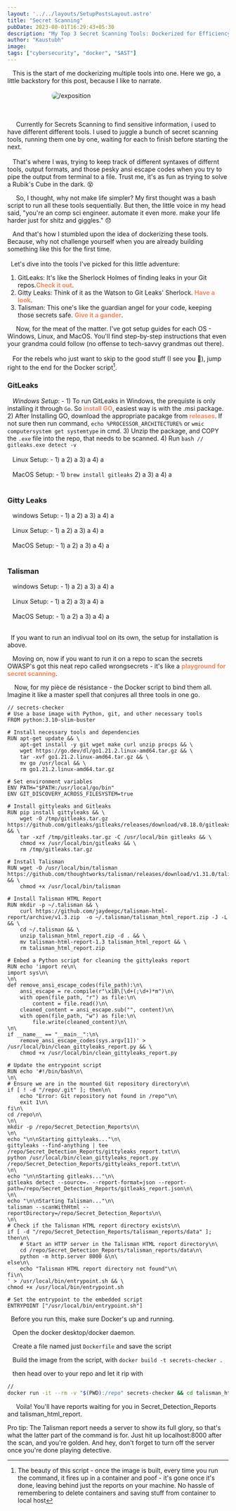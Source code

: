 ```yaml
---
layout: '../../layouts/SetupPostsLayout.astro'
title: "Secret Scanning"
pubDate: 2023-08-01T16:29:43+05:30
description: "My Top 3 Secret Scanning Tools: Dockerized for Efficiency"
author: "Kaustubh"
image: 
tags: ["cybersecurity", "docker", "SAST"]
---
```


&nbsp;&nbsp; This is the start of me dockerizing multiple tools into one. Here we go, a little backstory for this post, because I like to narrate. 
<br></br>
<img src="/assets/gif/exposition.gif" alt="/exposition" style="max-width: 60%; display: block; margin: auto;  border-radius: 8px;" />
<br></br>

&nbsp;&nbsp;&nbsp;&nbsp; Currently for Secrets Scanning to find sensitive information, i used to have different different tools. I used to juggle a bunch of secret scanning tools, running them one by one, waiting for each to finish before starting the next.
<br></br>
&nbsp;&nbsp; That's where I was, trying to keep track of different syntaxes of differnt tools, output formats, and those pesky ansi escape codes when you try to pipe the output from terminal to a file. Trust me, it's as fun as trying to solve a Rubik's Cube in the dark. 😵

&nbsp;&nbsp;&nbsp;&nbsp; So, I thought, why not make life simpler? My first thought was a bash script to run all these tools sequentially. But then, the little voice in my head said, "you're an comp sci engineer. automate it even more. make your life harder just for shitz and giggles." 😞

&nbsp;&nbsp; And that's how I stumbled upon the idea of dockerizing these tools. Because, why not challenge yourself when you are already building something like this for the first time.
<br></br>
&nbsp; Let's dive into the tools I've picked for this little adventure:

1) GitLeaks: It's like the Sherlock Holmes of finding leaks in your Git repos.<a href="https://github.com/gitleaks/gitleaks" target="_blank" rel="noopener noreferrer" style="color: #f3865f; font-weight: bold; text-decoration: none;">Check it out</a>. 
2) Gitty Leaks: Think of it as the Watson to Git Leaks' Sherlock. <a href="https://github.com/kootenpv/gittyleaks" target="_blank" rel="noopener noreferrer" style="color: #f3865f; font-weight: bold; text-decoration: none;">Have a look</a>. 
3) Talisman: This one's like the guardian angel for your code, keeping those secrets safe. <a href="https://github.com/thoughtworks/talisman" target="_blank" rel="noopener noreferrer" style="color: #f3865f; font-weight: bold; text-decoration: none;">Give it a gander</a>. 


&nbsp;&nbsp;&nbsp;&nbsp; Now, for the meat of the matter. I've got setup guides for each OS - Windows, Linux, and MacOS. You'll find step-by-step instructions that even your grandma could follow (no offense to tech-savvy grandmas out there).
<br></br>
&nbsp;&nbsp; For the rebels who just want to skip to the good stuff (I see you 😤), jump right to the end for the Docker script[^1].


### GitLeaks
&nbsp;&nbsp; *Windows Setup*: - 
        1) To run GitLeaks in Windows, the prequiste is only installing it through `Go`. So <a href="https://go.dev/doc/install" target="_blank" rel="noopener noreferrer" style="color: #f3865f; font-weight: bold; text-decoration: none;">install GO</a>, easiest way is with the .msi package. 
        2) After Installing GO, download the appropriate pacakge from <a href="https://github.com/gitleaks/gitleaks/releases" target="_blank" rel="noopener noreferrer" style="color: #f3865f; font-weight: bold; text-decoration: none;">releases</a>. 
        If not sure then run command, `echo %PROCESSOR_ARCHITECTURE%` or `wmic computersystem get systemtype` in cmd.
        3) Unzip the package, and COPY the `.exe` file into the repo, that needs to be scanned.
        4) Run 
        ```bash
        // 
        gitleaks.exe detect -v
        ```
        <br></br>
&nbsp;&nbsp; Linux Setup: - 
        1) a
        2) a
        3) a
        4) a
        <br></br>
&nbsp;&nbsp; MacOS Setup: - 
        1) `brew install gitleaks`
        2) a
        3) a
        4) a
        <br></br>
### Gitty Leaks
&nbsp;&nbsp; windows Setup: - 
        1) a
        2) a
        3) a
        4) a
        <br></br>
&nbsp;&nbsp; Linux Setup: - 
        1) a
        2) a
        3) a
        4) a
        <br></br>
&nbsp;&nbsp; MacOS Setup: - 
        1) a
        2) a
        3) a
        4) a
        <br></br>
### Talisman
&nbsp;&nbsp; windows Setup: - 
        1) a
        2) a
        3) a
        4) a
        <br></br>
&nbsp;&nbsp; Linux Setup: - 
        1) a
        2) a
        3) a
        4) a
        <br></br>
&nbsp;&nbsp; MacOS Setup: - 
        1) a
        2) a
        3) a
        4) a
        <br></br>

&nbsp; If you want to run an indivual tool on its own, the setup for installation is above. 


&nbsp;&nbsp; Moving on, now if you want to run it on a repo to scan the secrets OWASP's got this neat repo called wrongsecrets - it's like a <a href="https://github.com/OWASP/wrongsecrets" target="_blank" rel="noopener noreferrer" style="color: #f3865f; font-weight: bold; text-decoration: none;">playground for secret scanning</a>.


&nbsp;&nbsp;&nbsp; Now, for my pièce de résistance  - the Docker script to bind them all. Imagine it like a master spell that conjures all three tools in one go.


```docker
// secrets-checker
# Use a base image with Python, git, and other necessary tools
FROM python:3.10-slim-buster

# Install necessary tools and dependencies
RUN apt-get update && \
    apt-get install -y git wget make curl unzip procps && \
    wget https://go.dev/dl/go1.21.2.linux-amd64.tar.gz && \
    tar -xvf go1.21.2.linux-amd64.tar.gz && \
    mv go /usr/local && \
    rm go1.21.2.linux-amd64.tar.gz

# Set environment variables
ENV PATH="$PATH:/usr/local/go/bin"
ENV GIT_DISCOVERY_ACROSS_FILESYSTEM=true

# Install gittyleaks and Gitleaks
RUN pip install gittyleaks && \
    wget -O /tmp/gitleaks.tar.gz https://github.com/gitleaks/gitleaks/releases/download/v8.18.0/gitleaks_8.18.0_linux_x64.tar.gz && \
    tar -xzf /tmp/gitleaks.tar.gz -C /usr/local/bin gitleaks && \
    chmod +x /usr/local/bin/gitleaks && \
    rm /tmp/gitleaks.tar.gz

# Install Talisman
RUN wget -O /usr/local/bin/talisman https://github.com/thoughtworks/talisman/releases/download/v1.31.0/talisman_linux_amd64 && \
    chmod +x /usr/local/bin/talisman

# Install Talisman HTML Report
RUN mkdir -p ~/.talisman && \
    curl https://github.com/jaydeepc/talisman-html-report/archive/v1.3.zip  -o ~/.talisman/talisman_html_report.zip -J -L && \
    cd ~/.talisman && \
    unzip talisman_html_report.zip -d . && \
    mv talisman-html-report-1.3 talisman_html_report && \
    rm talisman_html_report.zip

# Embed a Python script for cleaning the gittyleaks report
RUN echo 'import re\n\
import sys\n\
\n\
def remove_ansi_escape_codes(file_path):\n\
    ansi_escape = re.compile(r"\x1B\[\d+(;\d+)*m")\n\
    with open(file_path, "r") as file:\n\
        content = file.read()\n\
    cleaned_content = ansi_escape.sub("", content)\n\
    with open(file_path, "w") as file:\n\
        file.write(cleaned_content)\n\
\n\
if __name__ == "__main__":\n\
    remove_ansi_escape_codes(sys.argv[1])' > /usr/local/bin/clean_gittyleaks_report.py && \
    chmod +x /usr/local/bin/clean_gittyleaks_report.py

# Update the entrypoint script
RUN echo '#!/bin/bash\n\
\n\
# Ensure we are in the mounted Git repository directory\n\
if [ ! -d "/repo/.git" ]; then\n\
    echo "Error: Git repository not found in /repo"\n\
    exit 1\n\
fi\n\
cd /repo\n\
\n\
mkdir -p /repo/Secret_Detection_Reports\n\
\n\
echo "\n\nStarting gittyleaks..."\n\
gittyleaks --find-anything | tee /repo/Secret_Detection_Reports/gittyleaks_report.txt\n\
python /usr/local/bin/clean_gittyleaks_report.py /repo/Secret_Detection_Reports/gittyleaks_report.txt\n\
\n\
echo "\n\nStarting gitleaks..."\n\
gitleaks detect --source=. --report-format=json --report-path=/repo/Secret_Detection_Reports/gitleaks_report.json\n\
\n\
echo "\n\nStarting Talisman..."\n\
talisman --scanWithHtml --reportDirectory=/repo/Secret_Detection_Reports\n\
\n\
# Check if the Talisman HTML report directory exists\n\
if [ -d "/repo/Secret_Detection_Reports/talisman_reports/data" ]; then\n\
    # Start an HTTP server in the Talisman HTML report directory\n\
    cd /repo/Secret_Detection_Reports/talisman_reports/data\n\
    python -m http.server 8000 &\n\
else\n\
    echo "Talisman HTML report directory not found"\n\
fi\n\
' > /usr/local/bin/entrypoint.sh && \
chmod +x /usr/local/bin/entrypoint.sh

# Set the entrypoint to the embedded script
ENTRYPOINT ["/usr/local/bin/entrypoint.sh"]
```

&nbsp; Before you run this, make sure Docker's up and running. 

&nbsp;&nbsp; Open the docker desktop/docker daemon.

&nbsp;&nbsp; Create a file named just `Dockerfile` and save the script

&nbsp;&nbsp; Build the image from the script, with 
    `docker build -t secrets-checker .`

&nbsp;&nbsp; then head over to your repo and let it rip with 

```bash
// 
docker run -it --rm -v "$(PWD):/repo" secrets-checker && cd talisman_html_report/ && python3 -m http.server 8000
```

&nbsp;&nbsp;&nbsp;&nbsp; Voila! You'll have reports waiting for you in Secret_Detection_Reports and talisman_html_report.

Pro tip: The Talisman report needs a server to show its full glory, so that's what the latter part of the command is for. Just hit up localhost:8000 after the scan, and you're golden. And hey, don't forget to turn off the server once you're done playing detective.


[^1]: The beauty of this script - once the image is built, every time you run the command, it fires up in a container and poof - it's gone once it's done, leaving behind just the reports on your machine. No hassle of remembering to delete containers and saving stuff from container to local host